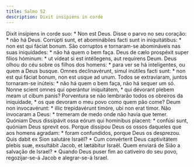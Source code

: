 ```yaml
---
title: Salmo 52
description: Dixit insipiens in corde
---
```


<div class="grid grid-cols-2 gap-5">
  <span class="text-justify">
    Dixit insípiens in corde suo: * Non est Deus.
  </span>
  <span class="text-justify">Disse o parvo no seu coração: * não há Deus.</span>
  <span class="text-justify">
    Corrúpti sunt, et abominábiles facti sunt in iniquitátibus: * non est qui
    fáciat bonum.
  </span>
  <span class="text-justify">
    São corruptos e tornaram-se abomináveis nas suas iniquidades: * não há quem
    o bem faça.
  </span>
  <span class="text-justify">
    Deus de cælo prospéxit super fílios hóminum: * ut vídeat si est intéllegens,
    aut requírens Deum.
  </span>
  <span class="text-justify">
    Deus olhou do céu sobre os filhos dos homens: * para ver se há inteligentes,
    ou quem a Deus busque.
  </span>
  <span class="text-justify">
    Omnes declinavérunt, simul inútiles facti sunt: * non est qui fáciat bonum,
    non est usque ad unum.
  </span>
  <span class="text-justify">
    Todos se extraviaram, juntos tornaram-se inúteis: * não há quem o bem faça,
    não há sequer um só.
  </span>
  <span class="text-justify">
    Nonne scient omnes qui operántur iniquitátem, * qui dévorant plebem meam ut
    cibum panis?
  </span>
  <span class="text-justify">
    Porventura se não lembrarão todos os obreiros da iniquidade, * os que
    devoram o meu povo como quem pão come?
  </span>
  <span class="text-justify">
    Deum non invocavérunt: * illic trepidavérunt timóre, ubi non erat timor.
  </span>
  <span class="text-justify">
    Não invocaram a Deus: * tremeram de medo onde não havia que temer.
  </span>
  <span class="text-justify">
    Quóniam Deus dissipávit ossa eórum qui homínibus placent: * confúsi sunt,
    quóniam Deus sprevit eos.
  </span>
  <span class="text-justify">
    Porque dissipou Deus os ossos daqueles que aos homens agradam: * foram
    confundidos, porque Deus os desprezou.
  </span>
  <span class="text-justify">
    Quis dabit ex Sion salutáre Israël? * Cum convérterit Deus captivitátem
    plebis suæ, exsultábit Jacob, et lætábitur Israël.
  </span>
  <span class="text-justify">
    Quem enviará de Sião a salvação de Israel? * Quando Deus puser fim ao
    cativeiro do seu povo, regozijar-se-á Jacob e alegrar-se-á Israel.
  </span>
</div>
